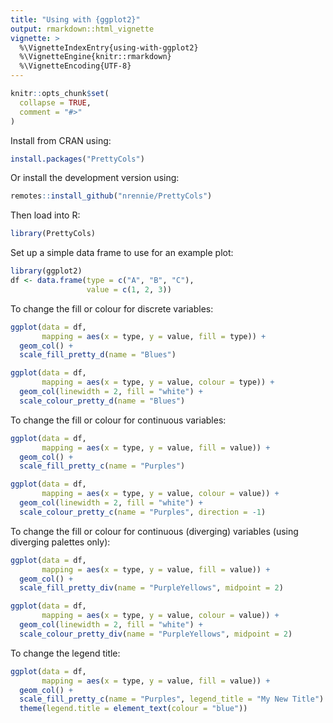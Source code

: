 ```yaml
---
title: "Using with {ggplot2}"
output: rmarkdown::html_vignette
vignette: >
  %\VignetteIndexEntry{using-with-ggplot2}
  %\VignetteEngine{knitr::rmarkdown}
  %\VignetteEncoding{UTF-8}
---
```


```r
knitr::opts_chunk$set(
  collapse = TRUE,
  comment = "#>"
)
```

Install from CRAN using:
``` r
install.packages("PrettyCols")
```

Or install the development version using:
``` r
remotes::install_github("nrennie/PrettyCols")
```

Then load into R:
```r
library(PrettyCols)
```

Set up a simple data frame to use for an example plot:
```r
library(ggplot2)
df <- data.frame(type = c("A", "B", "C"),
                 value = c(1, 2, 3))
```

To change the fill or colour for discrete variables:
```r
ggplot(data = df,
       mapping = aes(x = type, y = value, fill = type)) +
  geom_col() +
  scale_fill_pretty_d(name = "Blues")

ggplot(data = df,
       mapping = aes(x = type, y = value, colour = type)) +
  geom_col(linewidth = 2, fill = "white") +
  scale_colour_pretty_d(name = "Blues")
```

To change the fill or colour for continuous variables:
```r
ggplot(data = df,
       mapping = aes(x = type, y = value, fill = value)) +
  geom_col() +
  scale_fill_pretty_c(name = "Purples")

ggplot(data = df,
       mapping = aes(x = type, y = value, colour = value)) +
  geom_col(linewidth = 2, fill = "white") +
  scale_colour_pretty_c(name = "Purples", direction = -1)
```

To change the fill or colour for continuous (diverging) variables (using diverging palettes only):
```r
ggplot(data = df,
       mapping = aes(x = type, y = value, fill = value)) +
  geom_col() +
  scale_fill_pretty_div(name = "PurpleYellows", midpoint = 2)

ggplot(data = df,
       mapping = aes(x = type, y = value, colour = value)) +
  geom_col(linewidth = 2, fill = "white") +
  scale_colour_pretty_div(name = "PurpleYellows", midpoint = 2)
```

To change the legend title:
```r
ggplot(data = df,
       mapping = aes(x = type, y = value, fill = value)) +
  geom_col() +
  scale_fill_pretty_c(name = "Purples", legend_title = "My New Title") +
  theme(legend.title = element_text(colour = "blue"))
```


